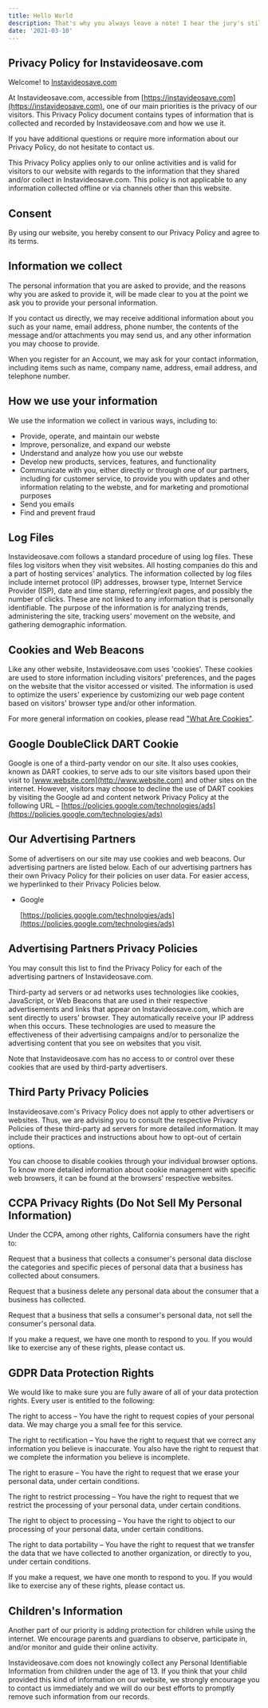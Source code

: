 ```yaml
---
title: Hello World
description: That's why you always leave a note! I hear the jury's still out on science. Did you enjoy your meal, Mom? You drank it fast enough. I'm half machine. I'm a monster. We just call it a sausage.
date: '2021-03-10'
---
```




## [<span class="icon icon-link"></span>](#privacy-policy-for-instavideosavecom)Privacy Policy for Instavideosave.com

Welcome! to [Instavideosave.com](https://Instavideosave.com)

At Instavideosave.com, accessible from [https://instavideosave.com](https://instavideosave.com), one of our main priorities is the privacy of our visitors. This Privacy Policy document contains types of information that is collected and recorded by Instavideosave.com and how we use it.

If you have additional questions or require more information about our Privacy Policy, do not hesitate to contact us.

This Privacy Policy applies only to our online activities and is valid for visitors to our website with regards to the information that they shared and/or collect in Instavideosave.com. This policy is not applicable to any information collected offline or via channels other than this website.

## [<span class="icon icon-link"></span>](#consent)Consent

By using our website, you hereby consent to our Privacy Policy and agree to its terms.

## [<span class="icon icon-link"></span>](#information-we-collect)Information we collect

The personal information that you are asked to provide, and the reasons why you are asked to provide it, will be made clear to you at the point we ask you to provide your personal information.

If you contact us directly, we may receive additional information about you such as your name, email address, phone number, the contents of the message and/or attachments you may send us, and any other information you may choose to provide.

When you register for an Account, we may ask for your contact information, including items such as name, company name, address, email address, and telephone number.

## [<span class="icon icon-link"></span>](#how-we-use-your-information)How we use your information

We use the information we collect in various ways, including to:

*   Provide, operate, and maintain our webste
*   Improve, personalize, and expand our webste
*   Understand and analyze how you use our webste
*   Develop new products, services, features, and functionality
*   Communicate with you, either directly or through one of our partners, including for customer service, to provide you with updates and other information relating to the webste, and for marketing and promotional purposes
*   Send you emails
*   Find and prevent fraud

## [<span class="icon icon-link"></span>](#log-files)Log Files

Instavideosave.com follows a standard procedure of using log files. These files log visitors when they visit websites. All hosting companies do this and a part of hosting services' analytics. The information collected by log files include internet protocol (IP) addresses, browser type, Internet Service Provider (ISP), date and time stamp, referring/exit pages, and possibly the number of clicks. These are not linked to any information that is personally identifiable. The purpose of the information is for analyzing trends, administering the site, tracking users' movement on the website, and gathering demographic information.

## [<span class="icon icon-link"></span>](#cookies-and-web-beacons)Cookies and Web Beacons

Like any other website, Instavideosave.com uses 'cookies'. These cookies are used to store information including visitors' preferences, and the pages on the website that the visitor accessed or visited. The information is used to optimize the users' experience by customizing our web page content based on visitors' browser type and/or other information.

For more general information on cookies, please read ["What Are Cookies"](https://www.cookieconsent.com/what-are-cookies/).

## [<span class="icon icon-link"></span>](#google-doubleclick-dart-cookie)Google DoubleClick DART Cookie

Google is one of a third-party vendor on our site. It also uses cookies, known as DART cookies, to serve ads to our site visitors based upon their visit to [www.website.com](http://www.website.com) and other sites on the internet. However, visitors may choose to decline the use of DART cookies by visiting the Google ad and content network Privacy Policy at the following URL – [https://policies.google.com/technologies/ads](https://policies.google.com/technologies/ads)

## [<span class="icon icon-link"></span>](#our-advertising-partners)Our Advertising Partners

Some of advertisers on our site may use cookies and web beacons. Our advertising partners are listed below. Each of our advertising partners has their own Privacy Policy for their policies on user data. For easier access, we hyperlinked to their Privacy Policies below.

*   Google

    [https://policies.google.com/technologies/ads](https://policies.google.com/technologies/ads)

## [<span class="icon icon-link"></span>](#advertising-partners-privacy-policies)Advertising Partners Privacy Policies

You may consult this list to find the Privacy Policy for each of the advertising partners of Instavideosave.com.

Third-party ad servers or ad networks uses technologies like cookies, JavaScript, or Web Beacons that are used in their respective advertisements and links that appear on Instavideosave.com, which are sent directly to users' browser. They automatically receive your IP address when this occurs. These technologies are used to measure the effectiveness of their advertising campaigns and/or to personalize the advertising content that you see on websites that you visit.

Note that Instavideosave.com has no access to or control over these cookies that are used by third-party advertisers.

## [<span class="icon icon-link"></span>](#third-party-privacy-policies)Third Party Privacy Policies

Instavideosave.com's Privacy Policy does not apply to other advertisers or websites. Thus, we are advising you to consult the respective Privacy Policies of these third-party ad servers for more detailed information. It may include their practices and instructions about how to opt-out of certain options.

You can choose to disable cookies through your individual browser options. To know more detailed information about cookie management with specific web browsers, it can be found at the browsers' respective websites.

## [<span class="icon icon-link"></span>](#ccpa-privacy-rights-do-not-sell-my-personal-information)CCPA Privacy Rights (Do Not Sell My Personal Information)

Under the CCPA, among other rights, California consumers have the right to:

Request that a business that collects a consumer's personal data disclose the categories and specific pieces of personal data that a business has collected about consumers.

Request that a business delete any personal data about the consumer that a business has collected.

Request that a business that sells a consumer's personal data, not sell the consumer's personal data.

If you make a request, we have one month to respond to you. If you would like to exercise any of these rights, please contact us.

## [<span class="icon icon-link"></span>](#gdpr-data-protection-rights)GDPR Data Protection Rights

We would like to make sure you are fully aware of all of your data protection rights. Every user is entitled to the following:

The right to access – You have the right to request copies of your personal data. We may charge you a small fee for this service.

The right to rectification – You have the right to request that we correct any information you believe is inaccurate. You also have the right to request that we complete the information you believe is incomplete.

The right to erasure – You have the right to request that we erase your personal data, under certain conditions.

The right to restrict processing – You have the right to request that we restrict the processing of your personal data, under certain conditions.

The right to object to processing – You have the right to object to our processing of your personal data, under certain conditions.

The right to data portability – You have the right to request that we transfer the data that we have collected to another organization, or directly to you, under certain conditions.

If you make a request, we have one month to respond to you. If you would like to exercise any of these rights, please contact us.

## [<span class="icon icon-link"></span>](#childrens-information)Children's Information

Another part of our priority is adding protection for children while using the internet. We encourage parents and guardians to observe, participate in, and/or monitor and guide their online activity.

Instavideosave.com does not knowingly collect any Personal Identifiable Information from children under the age of 13\. If you think that your child provided this kind of information on our website, we strongly encourage you to contact us immediately and we will do our best efforts to promptly remove such information from our records.

